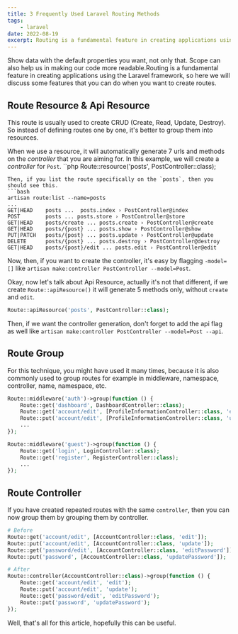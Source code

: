 ```yaml
---
title: 3 Frequently Used Laravel Routing Methods
tags:
    - laravel
date: 2022-08-19
excerpt: Routing is a fundamental feature in creating applications using the Laravel framework, so here we will discuss some features that you can do when you want to create routes.
---
```


Show data with the default properties you want, not only that. Scope can also help us in making our code more readable.Routing is a fundamental feature in creating applications using the Laravel framework, so here we will discuss some features that you can do when you want to create routes.

## Route Resource & Api Resource

This route is usually used to create CRUD (Create, Read, Update, Destroy). So instead of defining routes one by one, it's better to group them into resources.

When we use a resource, it will automatically generate 7 urls and methods on the _controller_ that you are aiming for.
In this example, we will create a _controller_ for `Post`.
``php
Route::resource('posts', PostController::class);

````
Then, if you list the route specifically on the `posts`, then you should see this.
```bash
artisan route:list --name=posts
...
GET|HEAD    posts ...  posts.index › PostController@index
POST        posts ... posts.store › PostController@store
GET|HEAD    posts/create ... posts.create › PostController@create
GET|HEAD    posts/{post} ... posts.show › PostController@show
PUT|PATCH   posts/{post} ... posts.update › PostController@update
DELETE      posts/{post} ... posts.destroy › PostController@destroy
GET|HEAD    posts/{post}/edit ... posts.edit › PostController@edit
````

Now, then, if you want to create the controller, it's easy by flagging `-model=[]` like `artisan make:controller PostController --model=Post`.

Okay, now let's talk about Api Resource, actually it's not that different, if we create `Route::apiResource()` it will generate 5 methods only, without `create` and `edit`.

```php
Route::apiResource('posts', PostController::class);
```

Then, if we want the controller generation, don't forget to add the api flag as well like `artisan make:controller PostController --model=Post --api`.

## Route Group

For this technique, you might have used it many times, because it is also commonly used to group routes for example in middleware, namespace, controller, name, namespace, etc.

```php
Route::middleware('auth')->group(function () {
    Route::get('dashboard', DashboardController::class);
    Route::get('account/edit', [ProfileInformationController::class, 'edit']);
    Route::put('account/edit', [ProfileInformationController::class, 'update']);
    ...
});

Route::middleware('guest')->group(function () {
    Route::get('login', LoginController::class);
    Route::get('register', RegisterController::class);
    ...
});
```

## Route Controller

If you have created repeated routes with the same `controller`, then you can now group them by grouping them by controller.

```php
# Before
Route::get('account/edit', [AccountController::class, 'edit']);
Route::put('account/edit', [AccountController::class, 'update']);
Route::get('password/edit', [AccountController::class, 'editPassword']);
Route::put('password', [AccountController::class, 'updatePassword']);

# After
Route::controller(AccountController::class)->group(function () {
    Route::get('account/edit', 'edit');
    Route::put('account/edit', 'update');
    Route::get('password/edit', 'editPassword');
    Route::put('password', 'updatePassword');
});
```

Well, that's all for this article, hopefully this can be useful.
